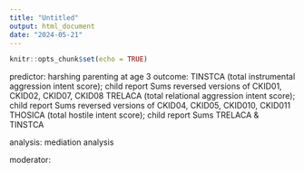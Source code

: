 ```yaml
---
title: "Untitled"
output: html_document
date: "2024-05-21"
---
```


```r
knitr::opts_chunk$set(echo = TRUE)
```

predictor: harshing parenting at age 3
outcome: 
TINSTCA (total instrumental aggression intent score); child report	Sums reversed versions of CKID01, CKID02, CKID07, CKID08
TRELACA (total relational aggression intent score); child report	Sums reversed versions of CKID04, CKID05, CKID010, CKID011
THOSICA (total hostile intent score); child report	Sums TRELACA & TINSTCA


analysis:  mediation analysis 

moderator: 
